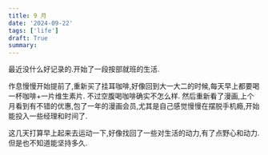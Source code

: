 ```yaml
---
title: 9 月
date: '2024-09-22'
tags: ['life']
draft: True
summary:
---
```


最近没什么好记录的.开始了一段按部就班的生活.

作息慢慢开始提前了,重新买了挂耳咖啡,好像回到大一大二的时候,每天早上都要喝一杯咖啡+一片维生素片.
不过空腹喝咖啡确实不怎么样.
然后重新看了漫画,上个月看到有不错的优惠,包了一年的漫画会员,尤其是自己感觉慢慢在摆脱手机瘾,开始能投入一些经理和时间了.

这几天打算早上起来去运动一下,好像找回了一些对生活的动力,有了点野心和动力. 但是也不知道能坚持多久.
